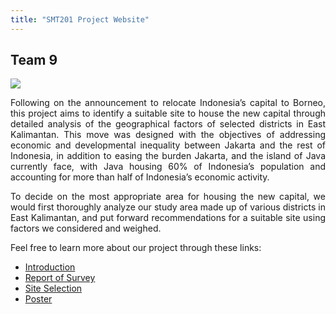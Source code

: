 ```yaml
---
title: "SMT201 Project Website"
---
```

## Team 9
![](img/team.png)

<p style="text-align: justify;">Following on the announcement to relocate Indonesia’s capital to Borneo, this project aims to identify a suitable site to house the new capital through detailed analysis of the geographical factors of selected districts in East Kalimantan. This move was designed with the objectives of addressing economic and developmental inequality between Jakarta and the rest of Indonesia, in addition to easing the burden Jakarta, and the island of Java currently face, with Java housing 60% of Indonesia’s population and accounting for more than half of Indonesia’s economic activity. </p>

<p style="text-align: justify;">
To decide on the most appropriate area for housing the new capital, we would first thoroughly analyze our study area made up of various districts in East Kalimantan, and put forward  recommendations for a suitable site using factors we considered and weighed. </p>


Feel free to learn more about our project through these links:

+ [Introduction](https://smt201-team-9.netlify.app/introduction.html)
+ [Report of Survey](https://smt201-team-9.netlify.app/report.html)
+ [Site Selection](https://smt201-team-9.netlify.app/site_selection.html)
+ [Poster](https://smt201-team-9.netlify.app/poster.html)